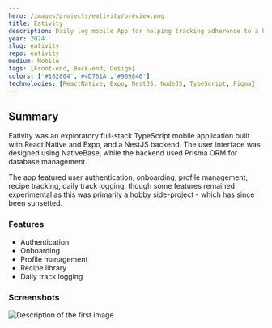 ---
hero: /images/projects/eativity/preview.png
title: Eativity
description: Daily log mobile App for helping tracking adherence to a healthier life style.
year: 2024
slug: eativity
repo: eativity
medium: Mobile
tags: [Front-end, Back-end, Design]
colors: ['#182804','#4D761A','#909846']
technologies: [ReactNative, Expo, NestJS, NodeJS, TypeScript, Figma]
---

## Summary

Eativity was an exploratory full-stack TypeScript mobile application built with React Native and Expo, and a NestJS backend. The user interface was designed using NativeBase, while the backend used Prisma ORM for database management.

The app featured user authentication, onboarding, profile management, recipe tracking, daily track logging, though some features remained experimental as this was primarily a hobby side-project - which has since been sunsetted.


### Features
- Authentication
- Onboarding
- Profile management
- Recipe library
- Daily track logging


### Screenshots

<Image
	src="/images/projects/eativity/preview.png"
	alt="Description of the first image"
	width={600}
	height={400}
/>